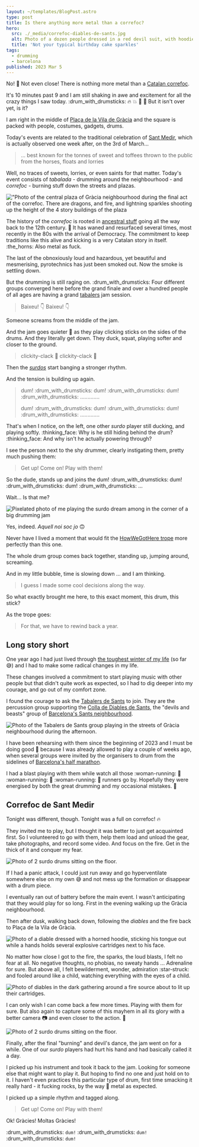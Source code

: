 ```yaml
---
layout: ~/templates/BlogPost.astro
type: post
title: Is there anything more metal than a correfoc?
hero:
  src: ./_media/correfoc-diables-de-sants.jpg
  alt: Photo of a dozen people dressed in a red devil suit, with hoodies, black horns, a black bat drawn over their backs and the words Diables de Sants. They are all holding up powerful sparkling sticks, like a meter above their heads, and not like your regular birthday cake sparkles, more like the power of a thousand solar flares.
  title: 'Not your typical birthday cake sparkles'
tags:
  - drumming
  - barcelona
published: 2023 Mar 5
---
```


<Abstract>

No! :pinched_fingers: Not even close! There is nothing more metal than a [Catalan correfoc](https://en.wikipedia.org/wiki/Correfoc).

It's 10 minutes past 9 and I am still shaking in awe and excitement for all the crazy things I saw today. :drum_with_drumsticks: :fire: :boom: :dragon: :japanese_goblin: But it isn't over yet, is it?

</Abstract>

I am right in the middle of [Plaça de la Vila de Gràcia](https://goo.gl/maps/RnFgDXWBQjs5kwHf8) and the square is packed with people, costumes, gadgets, drums.

Today's events are related to the traditional celebration of [Sant Medir](https://www.barcelona.cat/culturapopular/en/festivals-and-traditions/sant-medir), which is actually observed one week after, on the 3rd of March...

> ... best known for the tonnes of sweet and toffees thrown to the public from the horses, floats and lorries

Well, no traces of sweets, lorries, or even saints for that matter. Today's event consists of _tabalada_ - drumming around the neighbourhood - and _correfoc_ - burning stuff down the streets and plazas.

!["Photo of the central plaza of Gràcia neighbourhood during the final act of the correfoc. There are dragons, and fire, and lightning sparkles shooting up the height of the 4 story buildings of the plaza](./_media/correfoc-in-gracia.jpg 'Bats and dragons, fire and blasts, heavy as f')

The history of the _correfoc_ is rooted in [ancestral stuff](https://en.wikipedia.org/wiki/Ball_de_diables) going all the way back to the 12th century. :exploding_head: It has waned and resurfaced several times, most recently in the 80s with the arrival of Democracy. The commitment to keep traditions like this alive and kicking is a very Catalan story in itself. :the_horns: Also metal as fuck.

The last of the obnoxiously loud and hazardous, yet beautiful and mesmerising, pyrotechnics has just been smoked out. Now the smoke is settling down.

But the drumming is still raging on. :drum_with_drumsticks: Four different groups converged here before the grand finale and over a hundred people of all ages are having a grand [tabalers](https://en.wikipedia.org/wiki/Drum) jam session.

> Baixeu! :point_down: Baixeu! :point_down:

Someone screams from the middle of the jam.

And the jam goes quieter :shushing_face: as they play clicking sticks on the sides of the drums. And they literally get down. They duck, squat, playing softer and closer to the ground.

> clickity-clack :chopsticks: clickity-clack :chopsticks:

Then the _[surdos](https://www.youtube.com/watch?v=S9tHmSbM2P4)_ start banging a stronger rhythm.

And the tension is building up again.

> dum! :drum_with_drumsticks: dum! :drum_with_drumsticks: dum! :drum_with_drumsticks: .............
>
> dum! :drum_with_drumsticks: dum! :drum_with_drumsticks: dum! :drum_with_drumsticks: .............

That's when I notice, on the left, one other _surdo_ player still ducking, and playing softly. :thinking_face: Why is he still hiding behind the drum? :thinking_face: And why isn't he actually powering through?

I see the person next to the shy drummer, clearly instigating them, pretty much pushing them:

> Get up! Come on! Play with them!

So the dude, stands up and joins the dum! :drum_with_drumsticks: dum! :drum_with_drumsticks: dum! :drum_with_drumsticks: ...

Wait... Is that me?

![Pixelated photo of me playing the surdo dream among in the corner of a big drumming jam](./_media/how-did-i-get-here.jpg 'Am I the shy drummer in the corner?')

Yes, indeed. _Aquell noi soc jo_ :upside_down_face:

Never have I lived a moment that would fit the [HowWeGotHere trope](https://tvtropes.org/pmwiki/pmwiki.php/Quotes/HowWeGotHere) more perfectly than this one.

The whole drum group comes back together, standing up, jumping around, screaming.

And in my little bubble, time is slowing down ... and I am thinking.

> I guess I made some cool decisions along the way.

So what exactly brought me here, to this exact moment, this drum, this stick?

As the trope goes:

> For that, we have to rewind back a year.

## Long story short

One year ago I had just lived through [the toughest winter of my life](/posts/2023-03/the-toughest-winter) (so far :sweat_smile:) and I had to make some radical changes in my life.

These changes involved a commitment to start playing music with other people but that didn't quite work as expected, so I had to dig deeper into my courage, and go out of my comfort zone.

I found the courage to ask the [Tabalers de Sants](https://twitter.com/TabalersS) to join. They are the percussion group supporting the [Colla de Diables de Sants](https://en.wikipedia.org/wiki/Ball_de_diables), the "devils and beasts" group of [Barcelona's Sants neighbourhood](https://en.wikipedia.org/wiki/Sants).

![Photo of the Tabalers de Sants group playing in the streets of Gràcia neighbourhood during the afternoon.](./_media/tabalers-de-sants.jpg 'Tabalers de Sants, firetruck in the background')

I have been rehearsing with them since the beginning of 2023 and I must be doing good :grimacing: because I was already allowed to play a couple of weeks ago, when several groups were invited by the organisers to drum from the sidelines of [Barcelona's half marathon](https://edreamsmitjabarcelona.com/en/).

I had a blast playing with them while watch all those :woman-running: :runner: :woman-running: :runner: :woman-running: :runner: runners go by. Hopefully they were energised by both the great drumming and my occasional mistakes. :grimacing:

## Correfoc de Sant Medir

Tonight was different, though. Tonight was a full on correfoc! :fire:

They invited me to play, but I thought it was better to just get acquainted first. So I volunteered to go with them, help them load and unload the gear, take photographs, and record some video. And focus on the fire. Get in the thick of it and conquer my fear.

![Photo of 2 surdo drums sitting on the floor.](./_media/surdo-drums.jpg 'These drums know what happens later')

If I had a panic attack, I could just run away and go hyperventilate somewhere else on my own :sweat_smile: and not mess up the formation or disappear with a drum piece.

I eventually ran out of battery before the main event. I wasn't anticipating that they would play for so long. First in the evening walking up the Gràcia neighbourhood.

Then after dusk, walking back down, following the _diables_ and the fire back to Plaça de la Vila de Gràcia.

![Photo of a diable dressed with a horned hoodie, sticking his tongue out while a hands holds several explosive cartridges next to his face.](./_media/correfoc-diable.jpg 'The sun has set, time to burn these down')

No matter how close I got to the fire, the sparks, the loud blasts, I felt no fear at all. No negative thoughts, no phobias, no sweaty hands ... Adrenaline for sure. But above all, I felt bewilderment, wonder, admiration :star-struck: and fooled around like a child, watching everything with the eyes of a child.

![Photo of diables in the dark gathering around a fire source about to lit up their cartridges.](./_media/correfoc-fire.jpg 'This street is getting lit')

I can only wish I can come back a few more times. Playing with them for sure. But also again to capture some of this mayhem in all its glory with a better camera :camera: and even closer to the action. :movie_camera:

![Photo of 2 surdo drums sitting on the floor.](./_media/correfoc-carrer-gran-de-sants.jpg 'Gràcia es crema')

Finally, after the final "burning" and devil's dance, the jam went on for a while. One of our _surdo_ players had hurt his hand and had basically called it a day.

I picked up his instrument and took it back to the jam. Looking for someone else that might want to play it. But hoping to find no one and just hold on to it. I haven't even practices this particular type of drum, first time smacking it really hard - it fucking rocks, by the way :muscle: metal as expected.

I picked up a simple rhythm and tagged along.

> Get up! Come on! Play with them!

Ok! Gràcies! Moltas Gràcies!

:drum_with_drumsticks: `dum!` :drum_with_drumsticks: `dum!` :drum_with_drumsticks: `dum!`
